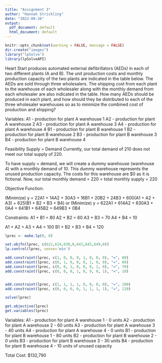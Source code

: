 ```yaml
---
title: "Assignment 3"
author: "Hannah Strickling"
date: "2022-09-26"
output:
  pdf_document: default
  html_document: default
---
```


```r
knitr::opts_chunk$set(warning = FALSE, message = FALSE)
dir.create("images")
library("lpSolve")
library(lpSolveAPI)
```
Heart Start produces automated external defibrillators (AEDs) in each of two different plants (A and B). The unit production costs and monthly production capacity of the two plants are indicated in the table below. The AEDs are sold through three wholesalers. The shipping cost from each plant to the warehouse of each wholesaler along with the monthly demand from each wholesaler are also indicated in the table. How many AEDs should be produced in each plant, and how should they be distributed to each of the three wholesaler warehouses so as to minimize the combined cost of production and shipping? 

Variables:
A1 - production for plant A warehouse 1
A2 - production for plant A warehouse 2
A3 - production for plant A warehouse 3
A4 - production for plant A warehouse 4
B1 - production for plant B warehouse 1
B2 - production for plant B warehouse 2
B3 - production for plant B warehouse 3
B4 - production for plant B warehouse 4


Feasibility
Supply = Demand
Currently, our total demand of 210 does not meet our total supply of 220.

To have supply = demand, we will create a dummy warehouse (warehouse 4) with a monthly demand of 10. This dummy warehouse represents the unused production capacity. The costs for this warehouse are $0 as it is fictional. 
Now, our total monthly demand = 220 = total monthly supply = 220

Objective Function:

(Minimize) y = 22A1 + 14A2 + 30A3 + 16B1 + 20B2 + 24B3 + 600(A1 + A2 + A3) + 625(B1 + B2 + B3 + B4)
or
(Minimize) y = 622A1 + 614A2 + 630A3 + 0A4 + 641B1 + 645B2 + 649B3 + 0B4


Constraints:
A1 + B1 = 80
A2 + B2 = 60
A3 + B3 = 70
A4 + B4 = 10

A1 + A2 + A3 + A4 = 100
B1 + B2 + B3 + B4 = 120

```r
lprec <- make.lp(0, 8)
```

```r
set.objfn(lprec, c(622,614,630,0,641,645,649,0))
lp.control(lprec, sense='min')
```

```r
add.constraint(lprec, c(1, 0, 0, 0, 1, 0, 0, 0), "=", 80)
add.constraint(lprec, c(0, 1, 0, 0, 0, 1, 0, 0), "=", 60)
add.constraint(lprec, c(0, 0, 1, 0, 0, 0, 1, 0), "=", 70)
add.constraint(lprec, c(0, 0, 0, 1, 0, 0, 0, 1), "=", 10)


add.constraint(lprec, c(1, 1, 1, 1, 0, 0, 0, 0), "=", 100)
add.constraint(lprec, c(0, 0, 0, 0, 1, 1, 1, 1), "=", 120)
```

```r
solve(lprec)
```

```r
get.objective(lprec)
get.variables(lprec)
```
Variables:
A1 - production for plant A warehouse 1 - 0  units
A2 - production for plant A warehouse 2 - 60 units
A3 - production for plant A warehouse 3 - 40 units
A4 - production for plant A warehouse 4 - 0  units
B1 - production for plant B warehouse 1 - 80 units
B2 - production for plant B warehouse 2 - 0  units
B3 - production for plant B warehouse 3 - 30 units
B4 - production for plant B warehouse 4 - 10 units of unused capacity

Total Cost: $132,790